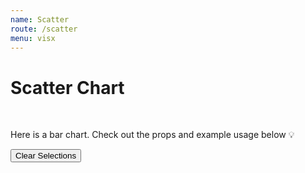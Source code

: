 ```yaml
---
name: Scatter
route: /scatter
menu: visx
---
```


<h1 style={{ margin: '0px' }}>Scatter Chart</h1>

<br />

Here is a bar chart.
Check out the props and example usage below 💡


<Playground>
<Motor  
 config={config}>  
  <Filter label='CanonicalDate' dimension={['CanonicalDate']} />
  <Filter label='Forcast Day' dimension={['Forcast Day']} />
    <Button type="clearSelections">Clear Selections</Button>
    <Scatter
     width={750} 
     height={500}  
     multiColor={false}
    colorTheme="bio"
    backgroundPattern="Lines"
  //   backgroundStyle={{ style: 'LightGreen', size: 100}}
    // formatTooltipDate="%B %Y"
    // parseDateFormat="%d/%m/%Y"
    // showClosestItem={false}
    // useSingleColor
     showLabels={true}
     selectionMethod='click'
     showPoints={true}
    // showPoints='star'
      cols={[
      { qField: 'CanonicalDate', qLabel: 'Canonical Date' },
   { qField: '=Sum([Hours])', qLabel: 'Hours' ,qChartType:'bar'},
     { qField: '=Sum([Forcast Day])', qLabel: 'Forcast Day',qChartType:'line',  qShowPoints:{ symbol: 'circle', size: 100} ,  },
    ]}  />  <Scatter
 // multiColor={false}
    width={750}
    height={500}
    colorTheme="bio"
    backgroundPattern="Lines"
    //   backgroundStyle={{ style: 'LightGreen', size: 100}}
    // formatTooltipDate="%B %Y"
    // parseDateFormat="%d/%m/%Y"
    // showClosestItem={false}
    // useSingleColor
    showLabels={false}
    selectionMethod="click"
    showPoints={true}
    // showPoints='star'
    cols={[
      { qField: 'CanonicalDate', qLabel: 'Canonical Date' },
      { qField: '=Sum([Hours])', qLabel: 'Hours', qChartType: 'bar' },
      {
        qField: '=Sum([Forcast Day])',
        qLabel: 'Forcast Day',
        qChartType: 'line',
        qShowPoints: { symbol: 'circle', size: 100 },
      },
            {
        qField: '=Sum([Hours])',
        qLabel: 'Forcst Day',
        qChartType: 'line',
        qShowPoints: { symbol: 'circle', size: 100 },
      },
    ]}
  />
  </Motor>
</Playground>
